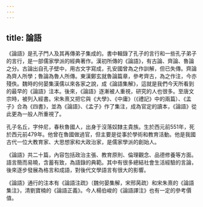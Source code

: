 ```yaml
---
---
---
```

title: 論語
---



《論語》是孔子門人及其再傳弟子集成的。書中輯錄了孔子的言行和一些孔子弟子的言行，是一部儒家學派的經典著作。漢初所傳的《論語》，有古論、齊論、魯論之分。古論出自孔子壁中，用古文字寫成，孔安國曾為之作訓解，但已失傳。齊論為齊人所學；魯論為魯人所傳。東漢鄭玄就魯論篇章，參考齊古，為之作注，今亦殘佚。魏時的何晏集漢儒以來各家之說，成《論語集解》，這就是我們今天所看到的最早的《論語》注本。後來，《論語》逐漸被人重視，研究的人也很多。至唐文宗時，被列入經書。宋朱熹又把它與《大學》、《中庸》（《禮記》中的兩篇）、《孟子》合為《四書》，並為《論語》、《孟子》作了集注，成為官定的讀本，《論語》從此更為一般人所重視了。

孔子名丘，字仲尼，春秋魯國人，出身于沒落奴隸主貴族。生於西元前551年，死於西元前479年。他曾在魯國做過官，但主要是從事於學術和教育活動。他是我國古代一位大教育家、大思想家和大政治家，是儒家學派的創始人。

《論語》共二十篇，內容包括政治主張、教育原則、倫理觀念、品德修養等方面。語言簡而易曉，含蓄有致，為語錄的典範。其中有很多總結社會生活經驗的言論，後來逐步發展為格言和成語，對後代文學語言有很大的影響。

《論語》通行的注本有《論語注疏》（魏何晏集解，宋邢昺疏）和宋朱熹的《論語集注》，清劉寶楠的《論語正義》。今人楊伯峻的《論語譯注》也有一定的參考價值。